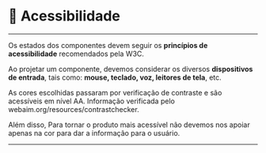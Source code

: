 
<Meta title='Foundations/Colors/🍭 Acessibilidade 🍭' />

# 🍭 Acessibilidade
---

Os estados dos componentes devem seguir os **princípios de acessibilidade** recomendados pela W3C.

Ao projetar um componente, devemos considerar os diversos **dispositivos de entrada**,
tais como: **mouse, teclado, voz, leitores de tela**, etc.

As cores escolhidas passaram por verificação de contraste e são acessíveis em nível AA.
Informação verificada pelo webaim.org/resources/contrastchecker.

Além disso, Para tornar o produto mais acessível
não devemos nos apoiar apenas na cor para dar a informação para o usuário.

---
